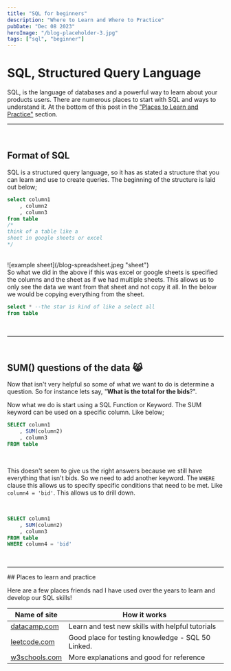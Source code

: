 ```yaml
---
title: "SQL for beginners"
description: "Where to Learn and Where to Practice"
pubDate: "Dec 08 2023"
heroImage: "/blog-placeholder-3.jpg"
tags: ["sql", "beginner"]
---
```


# SQL, Structured Query Language

SQL, is the language of databases and a powerful way to learn about your products users. There are numerous places to start with SQL and ways to understand it.
At the bottom of this post in the <a href="#learn">"Places to Learn and Practice"</a> section.

---

<br />

## Format of SQL

SQL is a structured query language, so it has as stated a structure that you can learn and use to create queries. The beginning of the structure is laid out below;

```sql
select column1
    , column2
    , column3
from table
/*
think of a table like a
sheet in google sheets or excel
*/
```

<br />
![example sheet](/blog-spreadsheet.jpeg "sheet")

<br />
So what we did in the above if this was excel or google sheets is specified the columns
and the sheet as if we had multiple sheets. This allows us to only see the data we
want from that sheet and not copy it all. In the below we would be copying everything
from the sheet.

```sql
select * --the star is kind of like a select all
from table
```

<br />

---

<br />

## SUM() questions of the data 😹

Now that isn't very helpful so some of what we want to do is determine a question. So for instance lets say, "**What is the total for the bids**?".

Now what we do is start using a SQL Function or Keyword. The SUM keyword can be used on a specific column. Like below;

```sql
SELECT column1
    , SUM(column2)
    , column3
FROM table
```

<br />

This doesn't seem to give us the right answers because we still have everything that isn't bids. So we need to add another keyword. The `WHERE` clause
this allows us to specify specific conditions that need to be met. Like `column4 = 'bid'`. This allows us to drill down.

<br />

```sql
SELECT column1
    , SUM(column2)
    , column3
FROM table
WHERE column4 = 'bid'
```

<br />

---

<section id="learn">
## Places to learn and practice

<p>
  Here are a few places friends nad I have used over the years to learn and
  develop our SQL skills!
</p>

| Name of site                                                                            | How it works                                      |
| --------------------------------------------------------------------------------------- | ------------------------------------------------- |
| <a href="https://www.datacamp.com/" target="_blank">datacamp.com</a>                    | Learn and test new skills with helpful tutorials  |
| <a href="https://leetcode.com/studyplan/top-sql-50/" target="_blank">leetcode.com</a>   | Good place for testing knowledge - SQL 50 Linked. |
| <a href="https://www.w3schools.com/sql/sql_intro.asp" target="_blank">w3schools.com</a> | More explanations and good for reference          |

</section>
